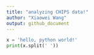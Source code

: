 ```yaml
---
title: "analyzing CHIPS data!"
author: "Xiaowei Wang"
output: github_document
---
```


```python
x = 'hello, python world!'
print(x.split(' '))
```